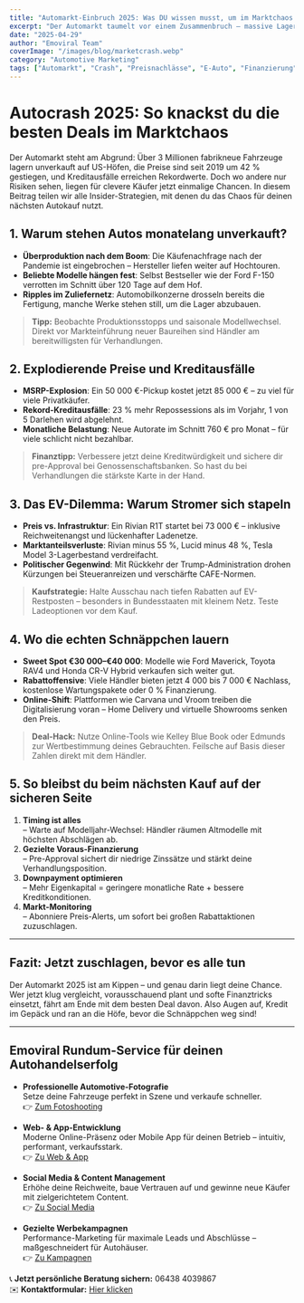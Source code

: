 ```yaml
---
title: "Automarkt-Einbruch 2025: Was DU wissen musst, um im Marktchaos zuzuschlagen!"
excerpt: "Der Automarkt taumelt vor einem Zusammenbruch – massive Lagerbestände, explodierende Preise und steigende Kreditausfälle. Doch gerade jetzt bieten sich unglaubliche Kaufchancen. Erfahre, wie du das Durcheinander zu deinem Vorteil nutzt."
date: "2025-04-29"
author: "Emoviral Team"
coverImage: "/images/blog/marketcrash.webp"
category: "Automotive Marketing"
tags: ["Automarkt", "Crash", "Preisnachlässe", "E-Auto", "Finanzierung", "Gebrauchtwagen"]
---
```


# Autocrash 2025: So knackst du die besten Deals im Marktchaos

Der Automarkt steht am Abgrund: Über 3 Millionen fabrikneue Fahrzeuge lagern unverkauft auf US-Höfen, die Preise sind seit 2019 um 42 % gestiegen, und Kreditausfälle erreichen Rekordwerte. Doch wo andere nur Risiken sehen, liegen für clevere Käufer jetzt einmalige Chancen. In diesem Beitrag teilen wir alle Insider-Strategien, mit denen du das Chaos für deinen nächsten Autokauf nutzt.

## 1. Warum stehen Autos monatelang unverkauft?

- **Überproduktion nach dem Boom**: Die Käufenachfrage nach der Pandemie ist eingebrochen – Hersteller liefen weiter auf Hochtouren.  
- **Beliebte Modelle hängen fest**: Selbst Bestseller wie der Ford F-150 verrotten im Schnitt über 120 Tage auf dem Hof.  
- **Ripples im Zuliefernetz**: Automobilkonzerne drosseln bereits die Fertigung, manche Werke stehen still, um die Lager abzubauen.

> **Tipp:** Beobachte Produktionsstopps und saisonale Modellwechsel. Direkt vor Markteinführung neuer Baureihen sind Händler am bereitwilligsten für Verhandlungen.

## 2. Explodierende Preise und Kreditausfälle

- **MSRP-Explosion**: Ein 50 000 €-Pickup kostet jetzt 85 000 € – zu viel für viele Privatkäufer.  
- **Rekord-Kreditausfälle**: 23 % mehr Repossessions als im Vorjahr, 1 von 5 Darlehen wird abgelehnt.  
- **Monatliche Belastung**: Neue Auto­rate im Schnitt 760 € pro Monat – für viele schlicht nicht bezahlbar.

> **Finanztipp:** Verbessere jetzt deine Kreditwürdigkeit und sichere dir pre-Approval bei Genossenschaftsbanken. So hast du bei Verhandlungen die stärkste Karte in der Hand.

## 3. Das EV-Dilemma: Warum Stromer sich stapeln

- **Preis vs. Infrastruktur**: Ein Rivian R1T startet bei 73 000 € – inklusive Reichweitenangst und lückenhafter Lade­netze.  
- **Marktanteilsverluste**: Rivian minus 55 %, Lucid minus 48 %, Tesla Model 3-Lagerbestand verdreifacht.  
- **Politischer Gegenwind**: Mit Rückkehr der Trump-Administration drohen Kürzungen bei Steueranreizen und verschärfte CAFE-Normen.

> **Kaufstrategie:** Halte Ausschau nach tiefen Rabatten auf EV-Restposten – besonders in Bundesstaaten mit kleinem Netz. Teste Lade­optionen vor dem Kauf.

## 4. Wo die echten Schnäppchen lauern

- **Sweet Spot €30 000–€40 000**: Modelle wie Ford Maverick, Toyota RAV4 und Honda CR-V Hybrid verkaufen sich weiter gut.  
- **Rabattoffensive**: Viele Händler bieten jetzt 4 000 bis 7 000 € Nachlass, kostenlose Wartungs­pakete oder 0 % Finanzierung.  
- **Online-Shift**: Plattformen wie Carvana und Vroom treiben die Digitalisierung voran – Home Delivery und virtuelle Showrooms senken den Preis.

> **Deal-Hack:** Nutze Online-Tools wie Kelley Blue Book oder Edmunds zur Wertbestimmung deines Gebrauchten. Feilsche auf Basis dieser Zahlen direkt mit dem Händler.

## 5. So bleibst du beim nächsten Kauf auf der sicheren Seite

1. **Timing ist alles**  
   – Warte auf Modelljahr-Wechsel: Händler räumen Alt­modelle mit höchsten Abschlägen ab.  
2. **Gezielte Voraus-Finanzierung**  
   – Pre-Approval sichert dir niedrige Zinssätze und stärkt deine Verhandlungsposition.  
3. **Downpayment optimieren**  
   – Mehr Eigenkapital = geringere monatliche Rate + bessere Kreditkonditionen.  
4. **Markt-Monitoring**  
   – Abonniere Preis-Alerts, um sofort bei großen Rabattaktionen zuzuschlagen.

---

## Fazit: Jetzt zuschlagen, bevor es alle tun

Der Automarkt 2025 ist am Kippen – und genau darin liegt deine Chance. Wer jetzt klug vergleicht, vorausschauend plant und softe Finanztricks einsetzt, fährt am Ende mit dem besten Deal davon. Also Augen auf, Kredit im Gepäck und ran an die Höfe, bevor die Schnäppchen weg sind!


---

##  Emoviral Rundum-Service für deinen Autohandelserfolg

- **Professionelle Automotive-Fotografie**  
  Setze deine Fahrzeuge perfekt in Szene und verkaufe schneller.  
  👉 [Zum Fotoshooting](https://www.emoviral.com/foto)

- **Web- & App-Entwicklung**  
  Moderne Online-Präsenz oder Mobile App für deinen Betrieb – intuitiv, performant, verkaufsstark.  
  👉 [Zu Web & App](https://www.emoviral.com/web)

- **Social Media & Content Management**  
  Erhöhe deine Reichweite, baue Vertrauen auf und gewinne neue Käufer mit zielgerichtetem Content.  
  👉 [Zu Social Media](https://www.emoviral.com/socialmedia)

- **Gezielte Werbekampagnen**  
  Performance-Marketing für maximale Leads und Abschlüsse – maßgeschneidert für Autohäuser.  
  👉 [Zu Kampagnen](https://www.emoviral.com/kampagnen)

📞 **Jetzt persönliche Beratung sichern:** 06438 4039867  
✉️ **Kontaktformular:** [Hier klicken](https://www.emoviral.com/kontakt)


